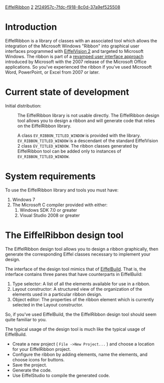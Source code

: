 [[Property:title|EiffelRibbon]]
[[Property:weight|2]]
[[Property:uuid|2f24957c-7fdc-f918-8c0d-37a9ef525508]]
{{UnderConstruction}}


=Introduction=

EiffelRibbon is a library of classes with an associated tool which allows the integration of the Microsoft Windows "Ribbon" into graphical user interfaces programmed with [[EiffelVision 2]] and targeted to Microsoft Windows. The ribbon is part of a [http://msdn.microsoft.com/en-us/library/aa338198.aspx#office2007uifordevelopers_detaileddesignofthenewuisystem revamped user interface approach] introduced by Microsoft with the 2007 release of the Microsoft Office applications. So you've experienced the ribbon if you've used Microsoft Word, PowerPoint, or Excel from 2007 or later. 

=Current state of development=

Initial distribution:
:The EiffelRibbon library is not usable directly. The EiffelRibbon design tool allows you to design a ribbon and will generate code that relies on the EiffelRibbon library.

:A class <code>EV_RIBBON_TITLED_WINDOW</code> is provided with the library. <code>EV_RIBBON_TITLED_WINDOW</code> is a descendant of the standard EiffelVision 2 class <code>EV_TITLED_WINDOW</code>. The ribbon classes generated by EiffelRibbon tool can be added only to instances of <code>EV_RIBBON_TITLED_WINDOW</code>.

=System requirements=

To use the EiffelRibbon library and tools you must have:

# Windows 7
# The Microsoft C compiler provided with either:
## Windows SDK 7.0 or greater
## Visual Studio 2008 or greater

=The EiffelRibbon design tool=

The EiffelRibbon design tool allows you to design a ribbon graphically, then generate the corresponding Eiffel classes necessary to implement your design. 

The interface of the design tool mimics that of [[EiffelBuild|EiffelBuild]]. That is, the interface contains three panes that have counterparts in EiffelBuild:

# Type selector: A list of all the elements available for use in a ribbon.
# Layout constructor: A structured view of the organization of the elements used in a particular ribbon design.
# Object editor: The properties of the ribbon element which is currently selected in the Layout constructor.

So, if you've used EiffelBuild, the the EiffelRibbon design tool should seem quite familiar to you. 

The typical usage of the design tool is much like the typical usage of EiffelBuild. 

* Create a new project ( <code lang="text">File ->New Project...</code> ) and choose a location for your EiffelRibbon project.
* Configure the ribbon by adding elements, name the elements, and choose icons for buttons.
* Save the project.
* Generate the code.
* Use EiffelStudio to compile the generated code.






